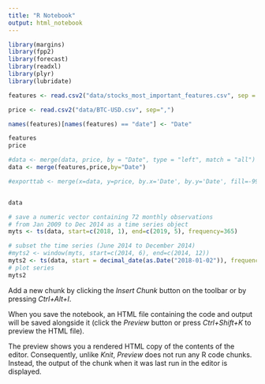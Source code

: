 ```yaml
---
title: "R Notebook"
output: html_notebook
---
```

```r

library(margins)
library(fpp2)
library(forecast)
library(readxl)
library(plyr)
library(lubridate)
```


```r
features <- read.csv2("data/stocks_most_important_features.csv", sep = ",")

price <- read.csv2("data/BTC-USD.csv", sep=",")

names(features)[names(features) == "date"] <- "Date"

features
price
```

```r

#data <- merge(data, price, by = "Date", type = "left", match = "all")
data <- merge(features,price,by="Date")

#exporttab <- merge(x=data, y=price, by.x='Date', by.y='Date', fill=-9999)


data

```

```r
# save a numeric vector containing 72 monthly observations
# from Jan 2009 to Dec 2014 as a time series object
myts <- ts(data, start=c(2018, 1), end=c(2019, 5), frequency=365) 

# subset the time series (June 2014 to December 2014)
#myts2 <- window(myts, start=c(2014, 6), end=c(2014, 12)) 
myts2 <- ts(data, start = decimal_date(as.Date("2018-01-02")), frequency = 365)
# plot series
myts2
```



Add a new chunk by clicking the *Insert Chunk* button on the toolbar or by pressing *Ctrl+Alt+I*.

When you save the notebook, an HTML file containing the code and output will be saved alongside it (click the *Preview* button or press *Ctrl+Shift+K* to preview the HTML file).

The preview shows you a rendered HTML copy of the contents of the editor. Consequently, unlike *Knit*, *Preview* does not run any R code chunks. Instead, the output of the chunk when it was last run in the editor is displayed.
